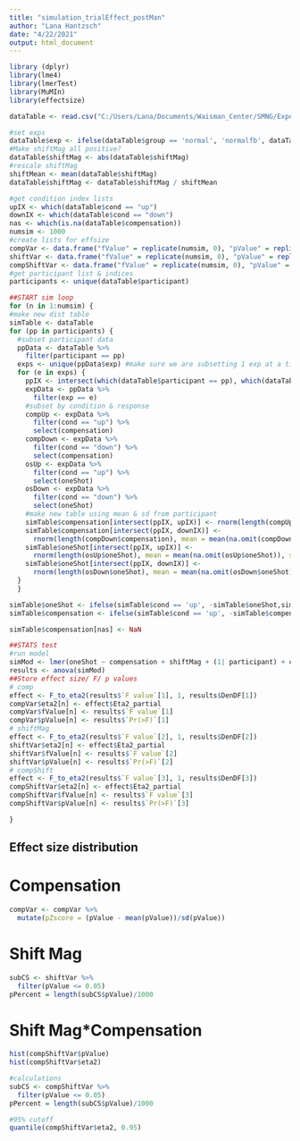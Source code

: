 ```yaml
---
title: "simulation_trialEffect_postMan"
author: "Lana Hantzsch"
date: "4/22/2021"
output: html_document
---
```


```r
library (dplyr)
library(lme4)
library(lmerTest)
library(MuMIn)
library(effectsize)

dataTable <- read.csv("C:/Users/Lana/Documents/Waisman_Center/SMNG/Experiments/postMan/byTrial_4_23_21.csv")

#set exps
dataTable$exp <- ifelse(dataTable$group == 'normal', 'normalfb', dataTable$exp)
#Make shiftMag all positive?
dataTable$shiftMag <- abs(dataTable$shiftMag)
#rescale shiftMag
shiftMean <- mean(dataTable$shiftMag)
dataTable$shiftMag <- dataTable$shiftMag / shiftMean

```
```r
#get condition index lists
upIX <- which(dataTable$cond == "up")
downIX <- which(dataTable$cond == "down")
nas <- which(is.na(dataTable$compensation))
numsim <- 1000
#create lists for effsize
compVar <- data.frame("fValue" = replicate(numsim, 0), "pValue" = replicate(numsim, 0), "eta2" = replicate(numsim, 0))
shiftVar <- data.frame("fValue" = replicate(numsim, 0), "pValue" = replicate(numsim, 0), "eta2" = replicate(numsim, 0))
compShiftVar <- data.frame("fValue" = replicate(numsim, 0), "pValue" = replicate(numsim, 0), "eta2" = replicate(numsim, 0))
#get participant list & indices
participants <- unique(dataTable$participant)

##START sim loop
for (n in 1:numsim) {
#make new dist table
simTable <- dataTable
for (pp in participants) {
  #subset participant data
  ppData <- dataTable %>%
    filter(participant == pp)
  exps <- unique(ppData$exp) #make sure we are subsetting 1 exp at a time
  for (e in exps) {
    ppIX <- intersect(which(dataTable$participant == pp), which(dataTable$exp == e)) #get table indices for trial values to replace
    expData <- ppData %>%
      filter(exp == e)
    #subset by condition & response
    compUp <- expData %>%
      filter(cond == "up") %>%
      select(compensation)
    compDown <- expData %>%
      filter(cond == "down") %>%
      select(compensation)
    osUp <- expData %>%
      filter(cond == "up") %>%
      select(oneShot)
    osDown <- expData %>%
      filter(cond == "down") %>%
      select(oneShot)
    #make new table using mean & sd from participant
    simTable$compensation[intersect(ppIX, upIX)] <- rnorm(length(compUp$compensation), mean = mean(na.omit(compUp$compensation)), sd = sd(na.omit(compUp$compensation)))
    simTable$compensation[intersect(ppIX, downIX)] <- 
      rnorm(length(compDown$compensation), mean = mean(na.omit(compDown$compensation)), sd = sd(na.omit(compDown$compensation)))
    simTable$oneShot[intersect(ppIX, upIX)] <- 
      rnorm(length(osUp$oneShot), mean = mean(na.omit(osUp$oneShot)), sd = sd(na.omit(osUp$oneShot)))
    simTable$oneShot[intersect(ppIX, downIX)] <- 
      rnorm(length(osDown$oneShot), mean = mean(na.omit(osDown$oneShot)), sd = sd(na.omit(osDown$oneShot)))
  }
  }

simTable$oneShot <- ifelse(simTable$cond == 'up', -simTable$oneShot,simTable$oneShot)
simTable$compensation <- ifelse(simTable$cond == 'up', -simTable$compensation, simTable$compensation)

simTable$compensation[nas] <- NaN

##STATS test
#run model
simMod <- lmer(oneShot ~ compensation + shiftMag + (1| participant) + compensation:shiftMag, data = simTable) 
results <- anova(simMod)
##Store effect size/ F/ p values
# comp
effect <- F_to_eta2(results$`F value`[1], 1, results$DenDF[1])
compVar$eta2[n] <- effect$Eta2_partial
compVar$fValue[n] <- results$`F value`[1]
compVar$pValue[n] <- results$`Pr(>F)`[1]
# shiftMag
effect <- F_to_eta2(results$`F value`[2], 1, results$DenDF[2])
shiftVar$eta2[n] <- effect$Eta2_partial
shiftVar$fValue[n] <- results$`F value`[2]
shiftVar$pValue[n] <- results$`Pr(>F)`[2]
# compShift
effect <- F_to_eta2(results$`F value`[3], 1, results$DenDF[3])
compShiftVar$eta2[n] <- effect$Eta2_partial
compShiftVar$fValue[n] <- results$`F value`[3]
compShiftVar$pValue[n] <- results$`Pr(>F)`[3]

}
```
## Effect size distribution
# Compensation
```r
compVar <- compVar %>%
  mutate(pZscore = (pValue - mean(pValue))/sd(pValue))

```
# Shift Mag
```r

subCS <- shiftVar %>%
  filter(pValue <= 0.05)
pPercent = length(subCS$pValue)/1000
```
# Shift Mag*Compensation
```r
hist(compShiftVar$pValue)
hist(compShiftVar$eta2)

#calculations
subCS <- compShiftVar %>%
  filter(pValue <= 0.05)
pPercent = length(subCS$pValue)/1000

#95% cutoff
quantile(compShiftVar$eta2, 0.95)
```